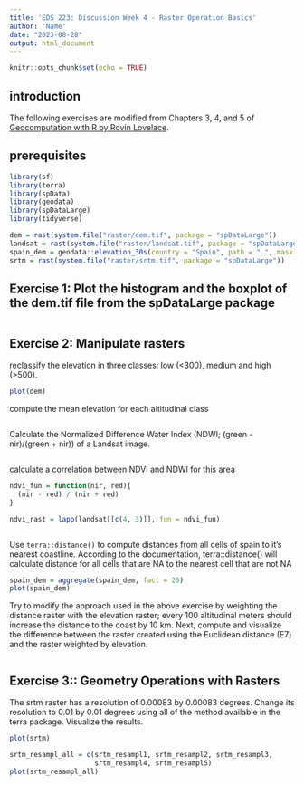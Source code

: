 ```yaml
---
title: 'EDS 223: Discussion Week 4 - Raster Operation Basics'
author: 'Name'
date: "2023-08-28"
output: html_document
---
```


```r
knitr::opts_chunk$set(echo = TRUE)
```

## introduction

The following exercises are modified from Chapters 3, 4, and 5 of [Geocomputation with R by Rovin Lovelace](https://r.geocompx.org/).

## prerequisites

```r
library(sf)
library(terra)
library(spData)
library(geodata)
library(spDataLarge)
library(tidyverse)
```

```r
dem = rast(system.file("raster/dem.tif", package = "spDataLarge"))
landsat = rast(system.file("raster/landsat.tif", package = "spDataLarge"))
spain_dem = geodata::elevation_30s(country = "Spain", path = ".", mask = FALSE)
srtm = rast(system.file("raster/srtm.tif", package = "spDataLarge"))
```

## Exercise 1: Plot the histogram and the boxplot of the dem.tif file from the spDataLarge package

```r

```

## Exercise 2: Manipulate rasters

reclassify the elevation in three classes: low (<300), medium and high (>500). 

```r
plot(dem)
```

compute the mean elevation for each altitudinal class

```r
```

Calculate the Normalized Difference Water Index (NDWI; (green - nir)/(green + nir)) of a Landsat image.

```r

```

calculate a correlation between NDVI and NDWI for this area

```r
ndvi_fun = function(nir, red){
  (nir - red) / (nir + red)
}

ndvi_rast = lapp(landsat[[c(4, 3)]], fun = ndvi_fun)
```

```r

```

Use `terra::distance()` to compute distances from all cells of spain to it's nearest coastline. According to the documentation, terra::distance() will calculate distance for all cells that are NA to the nearest cell that are not NA

```r
spain_dem = aggregate(spain_dem, fact = 20)
plot(spain_dem)

```

Try to modify the approach used in the above exercise by weighting the distance raster with the elevation raster; every 100 altitudinal meters should increase the distance to the coast by 10 km. Next, compute and visualize the difference between the raster created using the Euclidean distance (E7) and the raster weighted by elevation.

```r

```


## Exercise 3:: Geometry Operations with Rasters

The srtm raster has a resolution of 0.00083 by 0.00083 degrees. Change its resolution to 0.01 by 0.01 degrees using all of the method available in the terra package. Visualize the results. 

```r
plot(srtm)

```

```r
srtm_resampl_all = c(srtm_resampl1, srtm_resampl2, srtm_resampl3,
                     srtm_resampl4, srtm_resampl5)
plot(srtm_resampl_all)
```
